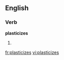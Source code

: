 
==English==

===Verb===
'''plasticizes'''

# {{third-person singular of|[[plasticize]]}}

[[fr:plasticizes]]
[[vi:plasticizes]]
